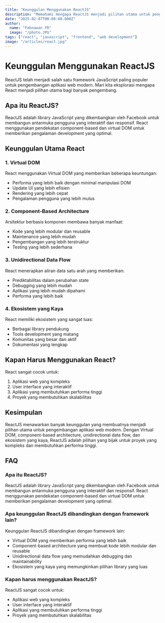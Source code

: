 ```yaml
---
title: "Keunggulan Menggunakan ReactJS"
description: "Memahami mengapa ReactJS menjadi pilihan utama untuk pengembangan aplikasi web modern"
date: "2025-02-07T00:00:00.000Z"
author:
  name: "Febnawan FR"
  image: "/photo.JPG"
tags: ["react", "javascript", "frontend", "web development"]
image: "/articles/react.jpg"
---
```


# Keunggulan Menggunakan ReactJS

ReactJS telah menjadi salah satu framework JavaScript paling populer untuk pengembangan aplikasi web modern. Mari kita eksplorasi mengapa React menjadi pilihan utama bagi banyak pengembang.

## Apa itu ReactJS?

ReactJS adalah library JavaScript yang dikembangkan oleh Facebook untuk membangun antarmuka pengguna yang interaktif dan responsif. React menggunakan pendekatan component-based dan virtual DOM untuk memberikan pengalaman development yang optimal.

## Keunggulan Utama React

### 1. Virtual DOM

React menggunakan Virtual DOM yang memberikan beberapa keuntungan:

- Performa yang lebih baik dengan minimal manipulasi DOM
- Update UI yang lebih efisien
- Rendering yang lebih cepat
- Pengalaman pengguna yang lebih mulus

### 2. Component-Based Architecture

Arsitektur berbasis komponen membawa banyak manfaat:

- Kode yang lebih modular dan reusable
- Maintenance yang lebih mudah
- Pengembangan yang lebih terstruktur
- Testing yang lebih sederhana

### 3. Unidirectional Data Flow

React menerapkan aliran data satu arah yang memberikan:

- Prediktabilitas dalam perubahan state
- Debugging yang lebih mudah
- Aplikasi yang lebih mudah dipahami
- Performa yang lebih baik

### 4. Ekosistem yang Kaya

React memiliki ekosistem yang sangat luas:

- Berbagai library pendukung
- Tools development yang matang
- Komunitas yang besar dan aktif
- Dokumentasi yang lengkap

## Kapan Harus Menggunakan React?

React sangat cocok untuk:

1. Aplikasi web yang kompleks
2. User interface yang interaktif
3. Aplikasi yang membutuhkan performa tinggi
4. Proyek yang membutuhkan skalabilitas

## Kesimpulan

ReactJS menawarkan banyak keunggulan yang membuatnya menjadi pilihan utama untuk pengembangan aplikasi web modern. Dengan Virtual DOM, component-based architecture, unidirectional data flow, dan ekosistem yang kaya, ReactJS adalah pilihan yang bijak untuk proyek yang kompleks dan membutuhkan performa tinggi.

## FAQ

### Apa itu ReactJS?

ReactJS adalah library JavaScript yang dikembangkan oleh Facebook untuk membangun antarmuka pengguna yang interaktif dan responsif. React menggunakan pendekatan component-based dan virtual DOM untuk memberikan pengalaman development yang optimal.

### Apa keunggulan ReactJS dibandingkan dengan framework lain?

Keunggulan ReactJS dibandingkan dengan framework lain:

- Virtual DOM yang memberikan performa yang lebih baik
- Component-based architecture yang membuat kode lebih modular dan reusable
- Unidirectional data flow yang memudahkan debugging dan maintainability
- Ekosistem yang kaya yang memungkinkan pilihan library yang luas

### Kapan harus menggunakan ReactJS?

ReactJS sangat cocok untuk:

- Aplikasi web yang kompleks
- User interface yang interaktif
- Aplikasi yang membutuhkan performa tinggi
- Proyek yang membutuhkan skalabilitas




